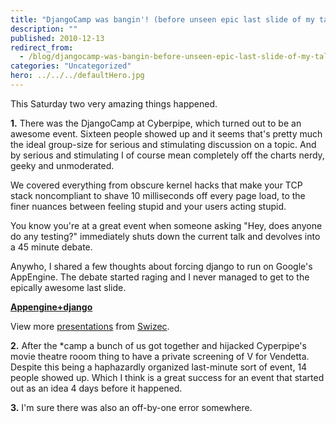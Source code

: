 ```yaml
---
title: "DjangoCamp was bangin'! (before unseen epic last slide of my talk)"
description: ""
published: 2010-12-13
redirect_from:
  - /blog/djangocamp-was-bangin-before-unseen-epic-last-slide-of-my-talk/swizec/1527
categories: "Uncategorized"
hero: ../../../defaultHero.jpg
---
```


This Saturday two very amazing things happened.

**1.** There was the DjangoCamp at Cyberpipe, which turned out to be an awesome event. Sixteen people showed up and it seems that's pretty much the ideal group-size for serious and stimulating discussion on a topic. And by serious and stimulating I of course mean completely off the charts nerdy, geeky and unmoderated.

We covered everything from obscure kernel hacks that make your TCP stack noncompliant to shave 10 milliseconds off every page load, to the finer nuances between feeling stupid and your users acting stupid.

You know you're at a great event when someone asking "Hey, does anyone do any testing?" immediately shuts down the current talk and devolves into a 45 minute debate.

Anywho, I shared a few thoughts about forcing django to run on Google's AppEngine. The debate started raging and I never managed to get to the epically awesome last slide.

**[Appengine+django](http://www.slideshare.net/Swizec/appenginedjango "Appengine+django")**

View more [presentations](http://www.slideshare.net/) from [Swizec](http://www.slideshare.net/Swizec).

**2.** After the \*camp a bunch of us got together and hijacked Cyperpipe's movie theatre rooom thing to have a private screening of V for Vendetta. Despite this being a haphazardly organized last-minute sort of event, 14 people showed up. Which I think is a great success for an event that started out as an idea 4 days before it happened.

**3.** I'm sure there was also an off-by-one error somewhere.

